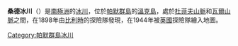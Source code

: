 {{coord|64|50|S|63|24|W|display=title}}

'''桑德冰川'''（{{lang-en|Thunder Glacier }}）是[[南極洲|南極洲]]的[[冰川|冰川]]，位於[[帕默群島|帕默群島]]的[[溫克島|溫克島]]，處於[[杜菲夫山脈|杜菲夫山脈]]和[[瓦爾山脈|瓦爾山脈]]之間，在1898年由[[比利時|比利時]]的探險隊發現，在1944年被[[英國|英國]]探險隊繪入地圖。

{{DEFAULTSORT:Thunder Glacier}}
[[Category:帕默群島冰川|Category:帕默群島冰川]]


{{PalmerArchipelago-geo-stub}}